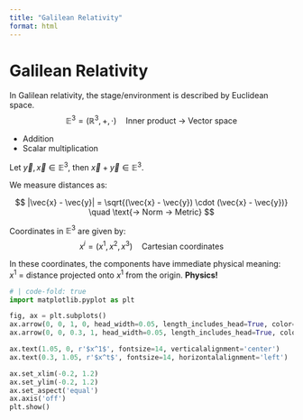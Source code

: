 ```yaml
---
title: "Galilean Relativity"
format: html
---
```


# Galilean Relativity

In Galilean relativity, the stage/environment is described by Euclidean space.
$$
\mathbb{E}^3 = (\mathbb{R}^3, +, \cdot) \quad \text{Inner product → Vector space}
$$

- Addition  
- Scalar multiplication

Let $\vec{y}, \vec{x} \in \mathbb{E}^3$, then $\vec{x} + \vec{y} \in \mathbb{E}^3$.

We measure distances as:

$$
|\vec{x} - \vec{y}| = \sqrt{(\vec{x} - \vec{y}) \cdot (\vec{x} - \vec{y})}
\quad \text{→ Norm → Metric}
$$

Coordinates in $\mathbb{E}^3$ are given by:
$$
x^i = (x^1, x^2, x^3) \quad \text{Cartesian coordinates}
$$

In these coordinates, the components have immediate physical meaning:  
$x^1$ = distance projected onto $x^1$ from the origin. **Physics!**

```python
# | code-fold: true
import matplotlib.pyplot as plt

fig, ax = plt.subplots()
ax.arrow(0, 0, 1, 0, head_width=0.05, length_includes_head=True, color="blue")
ax.arrow(0, 0, 0.3, 1, head_width=0.05, length_includes_head=True, color="red")

ax.text(1.05, 0, r'$x^1$', fontsize=14, verticalalignment='center')
ax.text(0.3, 1.05, r'$x^t$', fontsize=14, horizontalalignment='left')

ax.set_xlim(-0.2, 1.2)
ax.set_ylim(-0.2, 1.2)
ax.set_aspect('equal')
ax.axis('off')
plt.show()
```


